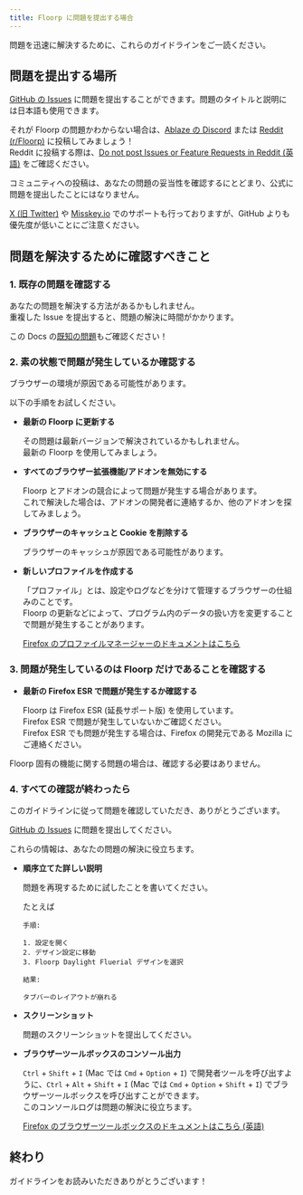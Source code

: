 ```yaml
---
title: Floorp に問題を提出する場合
---
```


問題を迅速に解決するために、これらのガイドラインをご一読ください。

## 問題を提出する場所

[GitHub の Issues](https://github.com/Floorp-Projects/Floorp/issues) に問題を提出することができます。問題のタイトルと説明には日本語も使用できます。

それが Floorp の問題かわからない場合は、[Ablaze の Discord](https://aka.ablaze.one/discord) または [Reddit (r/Floorp)](https://www.reddit.com/r/Floorp/) に投稿してみましょう！\
Reddit に投稿する際は、[Do not post Issues or Feature Requests in Reddit (英語)](https://www.reddit.com/r/Floorp/comments/19f7762/do_not_post_issues_or_feature_requests_in_reddit/?utm_source=share&utm_medium=web3x&utm_name=web3xcss&utm_term=1&utm_content=share_button) をご確認ください。

コミュニティへの投稿は、あなたの問題の妥当性を確認するにとどまり、公式に問題を提出したことにはなりません。

[X (旧 Twitter)](https://twitter.com/Floorp_Browser) や [Misskey.io](https://misskey.io/@floorp) でのサポートも行っておりますが、GitHub よりも優先度が低いことにご注意ください。

## 問題を解決するために確認すべきこと

### 1. 既存の問題を確認する

あなたの問題を解決する方法があるかもしれません。\
重複した Issue を提出すると、問題の解決に時間がかかります。

この Docs の[既知の問題](/ja/issues)もご確認ください！

### 2. 素の状態で問題が発生しているか確認する

ブラウザーの環境が原因である可能性があります。

以下の手順をお試しください。

- **最新の Floorp に更新する**

  その問題は最新バージョンで解決されているかもしれません。\
  最新の Floorp を使用してみましょう。

- **すべてのブラウザー拡張機能/アドオンを無効にする**

  Floorp とアドオンの競合によって問題が発生する場合があります。\
  これで解決した場合は、アドオンの開発者に連絡するか、他のアドオンを探してみましょう。

- **ブラウザーのキャッシュと Cookie を削除する**

  ブラウザーのキャッシュが原因である可能性があります。

- **新しいプロファイルを作成する**

  「プロファイル」とは、設定やログなどを分けて管理するブラウザーの仕組みのことです。\
  Floorp の更新などによって、プログラム内のデータの扱い方を変更することで問題が発生することがあります。

  [Firefox のプロファイルマネージャーのドキュメントはこちら](https://support.mozilla.org/ja/kb/profile-manager-create-and-remove-firefox-profiles)

### 3. 問題が発生しているのは Floorp だけであることを確認する

- **最新の Firefox ESR で問題が発生するか確認する**

  Floorp は Firefox ESR (延長サポート版) を使用しています。\
  Firefox ESR で問題が発生していないかご確認ください。\
  Firefox ESR でも問題が発生する場合は、Firefox の開発元である Mozilla にご連絡ください。

Floorp 固有の機能に関する問題の場合は、確認する必要はありません。

### 4. すべての確認が終わったら

このガイドラインに従って問題を確認していただき、ありがとうございます。

[GitHub の Issues](https://github.com/Floorp-Projects/Floorp/issues) に問題を提出してください。

これらの情報は、あなたの問題の解決に役立ちます。

- **順序立てた詳しい説明**

  問題を再現するために試したことを書いてください。

  たとえば

  ```text
  手順:

  1. 設定を開く
  2. デザイン設定に移動
  3. Floorp Daylight Fluerial デザインを選択

  結果:

  タブバーのレイアウトが崩れる
  ```

- **スクリーンショット**

  問題のスクリーンショットを提出してください。

- **ブラウザーツールボックスのコンソール出力**

  `Ctrl` + `Shift` + `I` (Mac では `Cmd` + `Option` + `I`) で開発者ツールを呼び出すように、`Ctrl` + `Alt` + `Shift` + `I` (Mac では `Cmd` + `Option` + `Shift` + `I`) でブラウザーツールボックスを呼び出すことができます。  
  このコンソールログは問題の解決に役立ちます。

  [Firefox のブラウザーツールボックスのドキュメントはこちら (英語)](https://firefox-source-docs.mozilla.org/devtools-user/browser_toolbox/index.html)

## 終わり

ガイドラインをお読みいただきありがとうございます！
